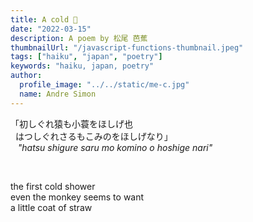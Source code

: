 ```yaml
---
title: A cold 🐒
date: "2022-03-15"
description: A poem by 松尾 芭蕉
thumbnailUrl: "/javascript-functions-thumbnail.jpeg"
tags: ["haiku", "japan", "poetry"]
keywords: "haiku, japan, poetry"
author:
  profile_image: "../../static/me-c.jpg"
  name: Andre Simon
---
```


「初しぐれ猿も小蓑をほしげ也 <br/>
&nbsp;&nbsp;はつしぐれさるもこみのをほしげなり」 <br/>
&nbsp;&nbsp;&nbsp;_"hatsu shigure saru mo komino o hoshige nari"_

<br />

the first cold shower <br />
even the monkey seems to want <br />
a little coat of straw